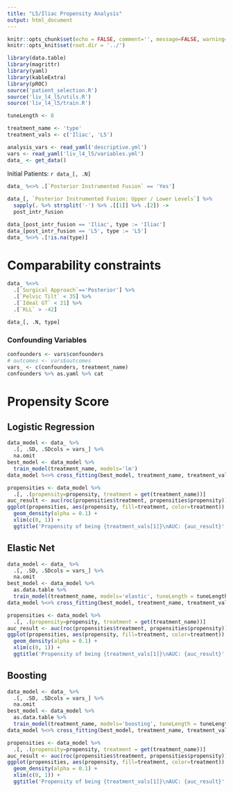 ```yaml
---
title: "L5/Iliac Propensity Analysis"
output: html_document
---
```


```r
knitr::opts_chunk$set(echo = FALSE, comment='', message=FALSE, warning=FALSE)
knitr::opts_knit$set(root.dir = '../')
```


```r
library(data.table)
library(magrittr)
library(yaml)
library(kableExtra)
library(pROC)
source('patient_selection.R')
source('liv_l4_l5/utils.R')
source('liv_l4_l5/train.R')

tuneLength <- 8

treatment_name <- 'type'
treatment_vals <- c('Iliac', 'L5')

```

```r
analysis_vars <- read_yaml('descriptive.yml')
vars <- read_yaml('liv_l4_l5/variables.yml')
data_ <- get_data()
```
Initial Patients: `r data_[, .N]`

```r
data_ %<>% .[`Posterior Instrumented Fusion` == 'Yes']
 
data_[, `Posterior Instrumented Fusion: Upper / Lower Levels`] %>% 
  sapply(. %>% strsplit('-') %>% .[[1]] %>% .[2]) ->
  post_intr_fusion

data_[post_intr_fusion == 'Iliac', type := 'Iliac']
data_[post_intr_fusion == 'L5', type := 'L5']
data_ %<>% .[!is.na(type)]
```

# Comparability constraints
```r
data_ %<>% 
  .[`Surgical Approach`=='Posterior'] %>% 
  .[`Pelvic Tilt` < 35] %>% 
  .[`Ideal GT` < 21] %>% 
  .[`RLL` > -42] 
```

```r
data_[, .N, type]
```


### Confounding Variables

```r
confounders <- vars$confounders
# outcomes <- vars$outcomes
vars_ <- c(confounders, treatment_name)
confounders %>% as.yaml %>% cat
```


# Propensity Score

## Logistic Regression 

```r
data_model <- data_ %>% 
  .[, .SD, .SDcols = vars_] %>% 
  na.omit 
best_model <- data_model %>% 
  train_model(treatment_name, models='lm')
data_model %<>% cross_fitting(best_model, treatment_name, treatment_vals[1])
```

```r
propensities <- data_model %>% 
  .[, .(propensity=propensity, treatment = get(treatment_name))]
auc_result <- auc(roc(propensities$treatment, propensities$propensity))
ggplot(propensities, aes(propensity, fill=treatment, color=treatment)) +
  geom_density(alpha = 0.1) +
  xlim(c(0, 1)) +
  ggtitle('Propensity of being {treatment_vals[1]}\nAUC: {auc_result}' %>% f)
```



## Elastic Net

```r
data_model <- data_ %>% 
  .[, .SD, .SDcols = vars_] %>% 
  na.omit
best_model <- data_model %>% 
  as.data.table %>% 
  train_model(treatment_name, models='elastic', tuneLength = tuneLength)
data_model %<>% cross_fitting(best_model, treatment_name, treatment_vals[1])
```

```r
propensities <- data_model %>% 
  .[, .(propensity=propensity, treatment = get(treatment_name))]
auc_result <- auc(roc(propensities$treatment, propensities$propensity))
ggplot(propensities, aes(propensity, fill=treatment, color=treatment)) +
  geom_density(alpha = 0.1) +
  xlim(c(0, 1)) +
  ggtitle('Propensity of being {treatment_vals[1]}\nAUC: {auc_result}' %>% f)
```

## Boosting

```r
data_model <- data_ %>% 
  .[, .SD, .SDcols = vars_] %>% 
  na.omit
best_model <- data_model %>% 
  as.data.table %>% 
  train_model(treatment_name, models='boosting', tuneLength = tuneLength)
data_model %<>% cross_fitting(best_model, treatment_name, treatment_vals[1])
```

```r
propensities <- data_model %>% 
  .[, .(propensity=propensity, treatment = get(treatment_name))]
auc_result <- auc(roc(propensities$treatment, propensities$propensity))
ggplot(propensities, aes(propensity, fill=treatment, color=treatment)) +
  geom_density(alpha = 0.1) +
  xlim(c(0, 1)) +
  ggtitle('Propensity of being {treatment_vals[1]}\nAUC: {auc_result}' %>% f)
```